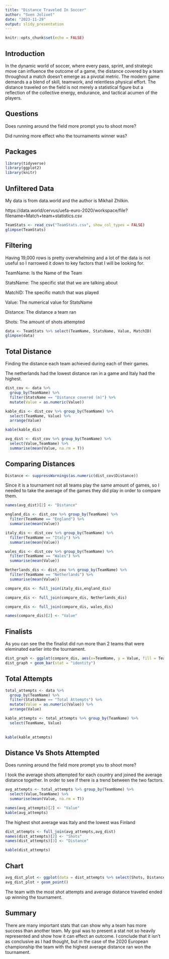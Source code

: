 ```yaml
---
title: "Distance Traveled In Soccer"
author: "Sven Jolivet"
date: "2023-11-29"
output: slidy_presentation
---
```


```r
knitr::opts_chunk$set(echo = FALSE)
```

## Introduction

In the dynamic world of soccer, where every pass, sprint, and strategic move can influence the outcome of a game, the distance covered by a team throughout a match doesn't emerge as a pivotal metric. The modern game demands a a blend of skill, teamwork, and relentless physical effort. The distance traveled on the field is not merely a statistical figure but a reflection of the collective energy, endurance, and tactical acumen of the players.


## Questions 
Does running around the field more prompt you to shoot more?

Did running more effect who the tournaments winner was?

## Packages
```r
library(tidyverse)
library(ggplot2)
library(knitr)
```


## Unfiltered Data 
My data is from data.world and the author is Mikhail Zhilkin.

https://data.world/cervus/uefa-euro-2020/workspace/file?filename=Match+team+statistics.csv

```r
TeamStats <- read_csv("TeamStats.csv", show_col_types = FALSE)
glimpse(TeamStats)

```

## Filtering
Having 19,000 rows is pretty overwhelming and a lot of the data is not useful so I narrowed it down to key factors that I will be looking for. 

TeamName: Is the Name of the Team

StatsName: The specific stat that we are talking about 

MatchID: The specific match that was played

Value: The numerical value for StatsName

Distance: The distance a team ran 

Shots: The amount of shots attempted
```r
data <- TeamStats %>% select(TeamName, StatsName, Value, MatchID)
glimpse(data)
```

## Total Distance
Finding the distance each team achieved during each of their games.

The netherlands had the lowest distance ran in a game and Italy had the highest.
```r
dist_cov <- data %>% 
  group_by(TeamName) %>% 
  filter(StatsName == "Distance covered (m)") %>% 
  mutate(Value = as.numeric(Value))

kable_dis <- dist_cov %>% group_by(TeamName) %>% 
  select(TeamName, Value) %>% 
  arrange(Value)

kable(kable_dis)


```



```r

avg_dist <- dist_cov %>% group_by(TeamName) %>% 
  select(Value,TeamName) %>% 
  summarise(mean(Value, na.rm = T))
```

## Comparing Distances


```r
Distance <- suppressWarnings(as.numeric(dist_cov$Distance))
```


Since it is a tournament not all teams play the same amount of games, so I needed to take the average of the games they did play in order to compare them. 
```r
names(avg_dist)[2] <- "Distance"
```


```r
england_dis <- dist_cov %>% group_by(TeamName) %>%
  filter(TeamName == "England") %>% 
  summarise(mean(Value))

```

```r
italy_dis <- dist_cov %>% group_by(TeamName) %>%
  filter(TeamName == "Italy") %>% 
  summarise(mean(Value))

wales_dis <- dist_cov %>% group_by(TeamName) %>%
  filter(TeamName == "Wales") %>% 
  summarise(mean(Value))

Netherlands_dis <- dist_cov %>% group_by(TeamName) %>%
  filter(TeamName == "Netherlands") %>% 
  summarise(mean(Value))

compare_dis <- full_join(italy_dis,england_dis)

compare_dis <- full_join(compare_dis, Netherlands_dis)

compare_dis <- full_join(compare_dis, wales_dis)

names(compare_dis)[2] <- "Value"

```


## Finalists 
As you can see the the finalist did run more than 2 teams that were eleminated earlier into the tournament. 

```r
dist_graph <- ggplot(compare_dis, aes(x=TeamName, y = Value, fill = TeamName))
dist_graph + geom_bar(stat = "identity")
```

## Total Attempts

```r

total_attempts <- data %>%
  group_by(TeamName) %>% 
  filter(StatsName == "Total Attempts") %>% 
  mutate(Value = as.numeric(Value)) %>% 
  arrange(Value)

kable_attempts <- total_attempts %>% group_by(TeamName) %>% 
  select(TeamName, Value)
  
  
kable(kable_attempts)
```
## Distance Vs Shots Attempted
Does running around the field more prompt you to shoot more?

I took the average shots attempted for each country and joined the average distance together.
In order to see if there is a trend between the two factors.

```r
avg_attempts <- total_attempts %>% group_by(TeamName) %>% 
  select(Value,TeamName) %>% 
  summarise(mean(Value, na.rm = T))

names(avg_attempts)[2] <- "Value"
kable(avg_attempts)
```

The highest shot average was Italy and the lowest was Finland
 
```r
dist_attempts <- full_join(avg_attempts,avg_dist)
names(dist_attempts)[2] <- "Shots"
names(dist_attempts)[3] <- "Distance"

kable(dist_attempts)

```

## Chart

```r
avg_dist_plot <- ggplot(data = dist_attempts %>% select(Shots, Distance), mapping = aes(x = Shots, y = Distance))
avg_dist_plot + geom_point()

```


The team with the most shot attempts and average distance traveled ended up winning the tournament. 


## Summary
There are many important stats that can show why a team has more success than another team. My goal was to present a stat not so heavily represented and show how it can effect an outcome. I conclude that it isn't as conclusive as I had thought, but in the case of the 2020 European championship the team with the highest average distance ran won the tournament.

